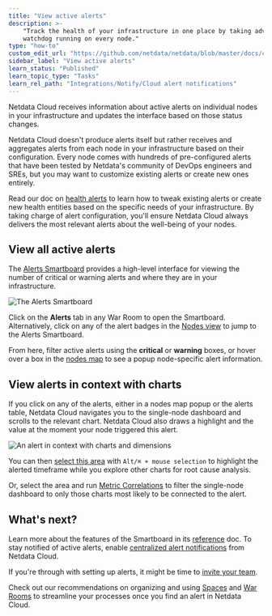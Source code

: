 ```yaml
---
title: "View active alerts"
description: >- 
    "Track the health of your infrastructure in one place by taking advantage of the powerful health monitoring
    watchdog running on every node."
type: "how-to"
custom_edit_url: "https://github.com/netdata/netdata/blob/master/docs/cloud/alerts-notifications/view-active-alerts.md"
sidebar_label: "View active alerts"
learn_status: "Published"
learn_topic_type: "Tasks"
learn_rel_path: "Integrations/Notify/Cloud alert notifications"
---
```


Netdata Cloud receives information about active alerts on individual nodes in your infrastructure and updates the
interface based on those status changes.

Netdata Cloud doesn't produce alerts itself but rather receives and aggregates alerts from each node in your
infrastructure based on their configuration. Every node comes with hundreds of pre-configured alerts that have been
tested by Netdata's community of DevOps engineers and SREs, but you may want to customize existing alerts or create new
ones entirely.

Read our doc on [health alerts](/docs/nightly/setup/configure-health-alarms) to
learn how to tweak existing alerts or create new
health entities based on the specific needs of your infrastructure. By taking charge of alert configuration, you'll
ensure Netdata Cloud always delivers the most relevant alerts about the well-being of your nodes.

## View all active alerts

The [Alerts Smartboard](/docs/nightly/integrations/notify/cloud-alert-notifications/alerts-smartboard)
provides a high-level interface for viewing the number of critical or warning alerts and where they are in your
infrastructure.

![The Alerts Smartboard](https://user-images.githubusercontent.com/1153921/119025635-2fcb1b80-b959-11eb-9fdb-7f1a082f43c5.png)

Click on the **Alerts** tab in any War Room to open the Smartboard. Alternatively, click on any of the alert badges in
the [Nodes view](/docs/nightly/operations/visualizations/nodes-view) to jump to the Alerts
Smartboard.

From here, filter active alerts using the **critical** or **warning** boxes, or hover over a box in
the [nodes map](/docs/nightly/integrations/notify/cloud-alert-notifications/alerts-smartboard#nodes-map)
to see a
popup node-specific alert information.

## View alerts in context with charts

If you click on any of the alerts, either in a nodes map popup or the alerts table, Netdata Cloud navigates you to the
single-node dashboard and scrolls to the relevant chart. Netdata Cloud also draws a highlight and the value at the
moment your node triggered this alert.

![An alert in context with charts and dimensions](https://user-images.githubusercontent.com/1153921/119039593-4a0cf580-b969-11eb-840c-4ecb123df9f5.png)

You can
then [select this area](/docs/nightly/operations/interact-with-charts#select)
with `Alt/⌘ + mouse selection` to highlight the alerted timeframe while you explore other charts for root cause
analysis.

Or, select the area and
run [Metric Correlations](/docs/nightly/operations/metric-correlations) to
filter the single-node
dashboard to only those charts most likely to be connected to the alert.

## What's next?

Learn more about the features of the Smartboard in
its [reference](/docs/nightly/integrations/notify/cloud-alert-notifications/alerts-smartboard)
doc. To stay notified of active alerts,
enable [centralized alert notifications](/docs/nightly/integrations/notify/cloud-alert-notifications)
from Netdata Cloud.

If you're through with setting up alerts, it might be time
to [invite your team](/docs/nightly/operations/invite-your-team).

Check out our recommendations on organizing and
using [Spaces](/docs/nightly/operations/spaces) and
[War Rooms](/docs/nightly/operations/war-rooms) to streamline your processes once
you find an alert in Netdata Cloud.
